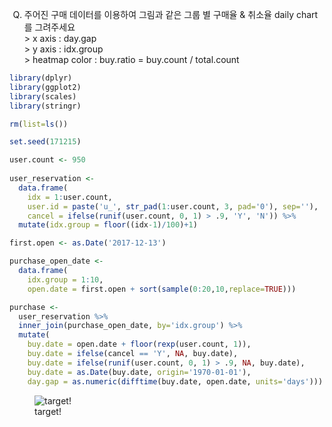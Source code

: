 Q) 주어진 구매 데이터를 이용하여 그림과 같은 그룹 별 구매율 & 취소율 daily chart를 그려주세요  
> x axis : day.gap  
> y axis : idx.group  
> heatmap color : buy.ratio = buy.count / total.count  

```r
library(dplyr)
library(ggplot2)
library(scales)
library(stringr)

rm(list=ls())

set.seed(171215)

user.count <- 950
  
user_reservation <- 
  data.frame(
    idx = 1:user.count,
    user.id = paste('u_', str_pad(1:user.count, 3, pad='0'), sep=''),
    cancel = ifelse(runif(user.count, 0, 1) > .9, 'Y', 'N')) %>%
  mutate(idx.group = floor((idx-1)/100)+1)

first.open <- as.Date('2017-12-13')

purchase_open_date <-
  data.frame(
    idx.group = 1:10,
    open.date = first.open + sort(sample(0:20,10,replace=TRUE)))

purchase <-
  user_reservation %>%
  inner_join(purchase_open_date, by='idx.group') %>%
  mutate(
    buy.date = open.date + floor(rexp(user.count, 1)),
    buy.date = ifelse(cancel == 'Y', NA, buy.date),
    buy.date = ifelse(runif(user.count, 0, 1) > .9, NA, buy.date),
    buy.date = as.Date(buy.date, origin='1970-01-01'),
    day.gap = as.numeric(difftime(buy.date, open.date, units='days')))
```

![target!](daily_purchase_by_group_result_.PNG)
